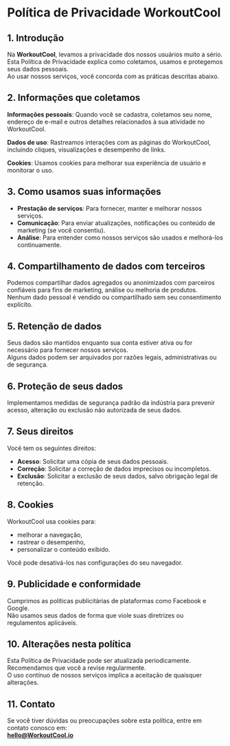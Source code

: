# Política de Privacidade WorkoutCool

## 1. Introdução

Na **WorkoutCool**, levamos a privacidade dos nossos usuários muito a sério.  
Esta Política de Privacidade explica como coletamos, usamos e protegemos seus dados pessoais.  
Ao usar nossos serviços, você concorda com as práticas descritas abaixo.

## 2. Informações que coletamos

**Informações pessoais**: Quando você se cadastra, coletamos seu nome, endereço de e-mail e outros detalhes relacionados à sua atividade no WorkoutCool.

**Dados de uso**: Rastreamos interações com as páginas do WorkoutCool, incluindo cliques, visualizações e desempenho de links.

**Cookies**: Usamos cookies para melhorar sua experiência de usuário e monitorar o uso.

## 3. Como usamos suas informações

- **Prestação de serviços**: Para fornecer, manter e melhorar nossos serviços.
- **Comunicação**: Para enviar atualizações, notificações ou conteúdo de marketing (se você consentiu).
- **Análise**: Para entender como nossos serviços são usados e melhorá-los continuamente.

## 4. Compartilhamento de dados com terceiros

Podemos compartilhar dados agregados ou anonimizados com parceiros confiáveis para fins de marketing, análise ou melhoria de produtos.  
Nenhum dado pessoal é vendido ou compartilhado sem seu consentimento explícito.

## 5. Retenção de dados

Seus dados são mantidos enquanto sua conta estiver ativa ou for necessário para fornecer nossos serviços.  
Alguns dados podem ser arquivados por razões legais, administrativas ou de segurança.

## 6. Proteção de seus dados

Implementamos medidas de segurança padrão da indústria para prevenir acesso, alteração ou exclusão não autorizada de seus dados.

## 7. Seus direitos

Você tem os seguintes direitos:

- **Acesso**: Solicitar uma cópia de seus dados pessoais.
- **Correção**: Solicitar a correção de dados imprecisos ou incompletos.
- **Exclusão**: Solicitar a exclusão de seus dados, salvo obrigação legal de retenção.

## 8. Cookies

WorkoutCool usa cookies para:

- melhorar a navegação,
- rastrear o desempenho,
- personalizar o conteúdo exibido.

Você pode desativá-los nas configurações do seu navegador.

## 9. Publicidade e conformidade

Cumprimos as políticas publicitárias de plataformas como Facebook e Google.  
Não usamos seus dados de forma que viole suas diretrizes ou regulamentos aplicáveis.

## 10. Alterações nesta política

Esta Política de Privacidade pode ser atualizada periodicamente.  
Recomendamos que você a revise regularmente.  
O uso contínuo de nossos serviços implica a aceitação de quaisquer alterações.

## 11. Contato

Se você tiver dúvidas ou preocupações sobre esta política, entre em contato conosco em:  
**[hello@WorkoutCool.io](mailto:hello@WorkoutCool.io)**